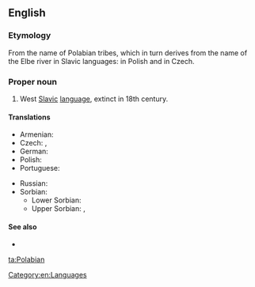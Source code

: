 ==English==
{{wikipedia|Polabian language}}

===Etymology===
From the name of Polabian tribes, which in turn derives from the name of the Elbe river in Slavic languages: {{term|Łaba|lang=pl}} in Polish and {{term|Labe|lang=cs}} in Czech.

===Proper noun===
{{en-proper noun}}

# West [[Slavic]] [[language]], extinct in 18th century.

====Translations====
{{trans-top|West Slavic language}}
* Armenian: {{t-|hy|պոլաբերեն|tr=polaberen}}
* Czech: {{t-|cs|polabština|f}}, {{t-|cs|drevjanština|f}}
* German: {{t+|de|Polabisch|n}}
* Polish: {{t-|pl|połabski|m}}
* Portuguese: {{t-|pt|polábio|m}}
{{trans-mid}}
* Russian: {{t+|ru|полабский|sc=Cyrl}}
* Sorbian:
** Lower Sorbian: {{tø|dsb|połobšćina|f}}
** Upper Sorbian: {{t-|hsb|połobšćina|f}}, {{t-|hsb|połobska rěč|f}}
{{trans-bottom}}

====See also====
* {{langcat}}

[[Category:en:Languages]]

[[ta:Polabian]]